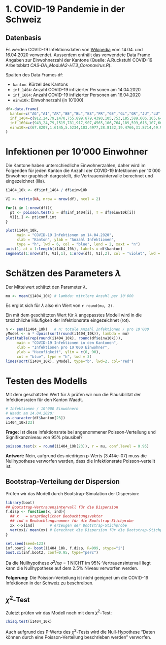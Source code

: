 # 1. COVID-19 Pandemie in der Schweiz

<!-- Gehen wir davon aus, dass die Anzahl auf COVID-19 positiv getesteter Personen -->
<!-- Poisson verteilt ist. Verwenden Sie die auf -->
<!-- [Wikipedia](https://de.wikipedia.org/wiki/COVID-19-Pandemie_in_der_Schweiz) -->
<!-- veröffentlichten Daten und analysieren Sie diese mit mindestens vier der -->
<!-- besprochenen fünf statistischen Verfahren (siehe Folie 27, HT 7). -->
<!-- Formulieren Sie die Frage in Worten, die Sie mit dem Analyseverfahren -->
<!-- beantworten wollen. Beschreiben Sie, mit welchen Teildatensätzen -->
<!-- Sie arbeiten. Halten Sie gegebenenfalls die einzelnen Schritt in der jeweiligen -->
<!-- Argumentationskette fest. -->
<!-- Falls Sie zusätzliche Daten verwenden, dokumentieren Sie, woher Sie diese haben. -->

## Datenbasis

Es werden COVID-19 Infektionsdaten von
[Wikipedia](https://de.wikipedia.org/wiki/COVID-19-Pandemie_in_der_Schweiz)
vom 14.04. und 16.04.2020 verwendet. Ausserdem enthält das verwendete
Data Frame Angaben zur Einwohnerzahl der Kantone
(Quelle: A.Ruckstuhl COVID-19 Arbeitsblatt _CAS-DA_ModulA2-HT3_Coronavirus.R_).

Spalten des Data Frames `df`:
  
* `kanton`: Kürzel des Kantons
* `inf_1404`: Anzahl COVID-19 infizierter Personen am 14.04.2020
* `inf_1604`: Anzahl COVID-19 infizierter Personen am 16.04.2020
* `einw10k`: Einwohnerzahl (in 10'000)


```r

df<-data.frame(
  kanton=c("AG","AI","AR","BE","BL","BS","FR","GE","GL","GR","JU","LU","NE","NW","OW","SG","SH","SO","SZ","TG","TI","UR","VD","VS","ZG","ZH"),
  inf_1404=c(912,24,79,1470,755,899,879,4390,105,753,185,589,606,105,64,664,57,329,258,296,2912,78,4741,1664,171,3067),
  inf_1604=c(943,24,79,1515,781,917,907,4565,106,764,189,599,616,107,66,694,60,329,265,308,2953,78,4844,1707,171,3151),
  einw10k=c(67.8207,1.6145,5.5234,103.4977,28.8132,19.4766,31.8714,49.948,4.0403,19.8379,7.3419,40.9557,17.685,4.3223,3.7841,50.7697,8.1991,27.3194,15.9165,27.6472,35.3343,3.6433,79.9145,34.3955,12.6837,152.0968)
)

```


# Infektionen per 10'000 Einwohner

Die Kantone haben unterschiedliche Einwohnerzahlen, daher wird im Folgenden
für jeden Kanton die Anzahl der COVID-19 Infektionen per 10'000 Einwohner
graphisch dargestellt, die Vertrauensintervalle berechnet und eingezeichnet (lila).

```r
i1404_10k <- df$inf_1404 / df$einw10k

VI <- matrix(NA, nrow = nrow(df), ncol = 2)

for(i in 1:nrow(df)){
  pt <- poisson.test(x = df$inf_1404[i], T = df$einw10k[i])
  VI[i,] <- pt$conf.int
}

plot(i1404_10k,
     main = "COVID-19 Infektionen am 14.04.2020",
     xlab = "Kanton", ylab = "Anzahl Infektionen",
     type = "h", lwd = 6, col = "blue", lend = 2, xaxt = "n")
axis(1, at = 1:length(i1404_10k), labels = df$kanton)
segments(1:nrow(df), VI[,1], 1:nrow(df), VI[,2], col = "violet", lwd = 2)
```

# Schätzen des Parameters $\lambda$

Der Mittelwert schätzt den Parameter $\lambda$. 

```r
mu <- mean(i1404_10k) # lambda: mittlere Anzahl per 10'000
```

Es ergibt sich für $\lambda$ also ein Wert von `r round(mu, 2)`.

Ein mit dem geschätzten Wert für  $\lambda$ angepasstes Modell wird in die
tatsächliche Häufigkeit der Infektionsrate eingezeichnet (rot).

```r
n <- sum(i1404_10k)   # n: totale Anzahl Infektionen / pro 10'000
yModel <- n * dpois(sort(round(i1404_10k)), lambda = mu)
plot(table(rep(round(i1404_10k), round(df$einw10k))),
     main = "COVID-19 Infektionen in den Kantonen",
     xlab = "Infektionen pro 10'000 Einwohner",
     ylab = "Haeufigkeit", ylim = c(0, 90),
     col = "blue", type = "h", lwd = 3)
lines(sort(i1404_10k), yModel, type="b", lwd=2, col="red")
```


# Testen des Modells

Mit dem geschätzten Wert für $\lambda$ prüfen wir nun die Plausibilität der
Infektionsraten für den Kanton Waadt.

```r
# Infektionen / 10'000 Einwohnern
# Waadt am 14.04.2020:
as.character(df$kanton[23])
i1404_10k[23]
```

__Frage:__ Ist diese Infektionsrate bei angenommener Poisson-Verteilung
und Signifikanzniveau von 95% plausibel?

```r
poisson.test(x = round(i1404_10k[23]), r = mu, conf.level = 0.95)
```

__Antwort:__ Nein, aufgrund des niedrigen p-Werts (3.414e-07) muss die Nullhypothese
verworfen werden, dass die Infektionsrate Poisson-verteilt ist.


## Bootstrap-Verteilung der Dispersion

Prüfen wir das Modell durch Bootstrap-Simulation der Dispersion:

```r
library(boot)
## Bootstrap-Vertrauensintervall für die Dispersion
f.disp <- function(x, ind){
  ## x   = ursprünglicher Beobachtungsvektor
  ## ind = Beobachtungsnummer für die Bootstrap-Stichprobe
  xx <-x[ind]       # erzeugen der Bootstrap-Stichprobe
  var(xx)/ mean(xx) # Berechnet die Dispersion für die Bootstrap-Stichprobe
}

set.seed(seed=123)
inf.boot2 <- boot(i1404_10k, f.disp, R=999, stype="i")
boot.ci(inf.boot2, conf=0.95, type="perc")
```

Da die Nullhypothese $\sigma^2 / xq = 1$ NICHT im 95%-Vertrauensintervall liegt
kann die Nullhypothese auf dem 2.5% Niveau verworfen werden.

__Folgerung:__ Die Poisson-Verteilung ist nicht geeignet um die
COVID-19 Infektionen in der Schweiz zu beschreiben.


## $\chi^2$-Test

Zuletzt prüfen wir das Modell noch mit dem $\chi^2$-Test:

```r
chisq.test(i1404_10k)
```

Auch aufgrund des P-Werts des $\chi^2$-Tests wird die Null-Hypothese
"Daten können durch eine Poisson-Verteilung beschrieben werden" 
verworfen.

